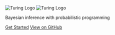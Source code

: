 ```{=html}
<div class="hero-section">
  <div class="hero-content text-center">
    <img src="./assets/logo/turing-logo-light.svg" alt="Turing Logo" class="hero-logo hero-logo-light">
    <img src="./assets/logo/turing-logo-dark.svg" alt="Turing Logo" class="hero-logo hero-logo-dark">
    <p class="hero-subtitle">Bayesian inference with probabilistic programming</p>
    <div class="hero-cta-buttons">
      <a href="https://turinglang.org/docs/getting-started/" class="button btn-lg button--fill">Get Started</a>
      <a href="https://github.com/TuringLang/Turing.jl" class="button btn-lg">View on GitHub</a>
    </div>
  </div>
</div>
```